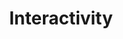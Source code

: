 ---
title: Interactivity
description: Plugins and configuration settings that can improve the developer experience when working with Tailwind CSS.
---